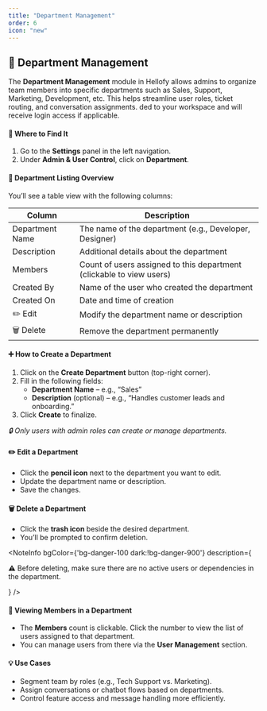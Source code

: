 ```yaml
---
title: "Department Management"
order: 6
icon: "new"
---
```


## 🏢 Department Management

The **Department Management** module in Hellofy allows admins to organize team members into specific departments such as Sales, Support, Marketing, Development, etc. This helps streamline user roles, ticket routing, and conversation assignments.
ded to your workspace and will receive login access if applicable.

#### 📍 Where to Find It
1. Go to the **Settings** panel in the left navigation.
2. Under **Admin & User Control**, click on **Department**.

#### 🧩 Department Listing Overview
You’ll see a table view with the following columns:

| Column   | Description |
| ---------- | ------------------------------------------------------------------------ |
| Department Name | The name of the department (e.g., Developer, Designer) |
| Description | Additional details about the department |
| Members | Count of users assigned to this department (clickable to view users) |
| Created By | Name of the user who created the department |
| Created On | Date and time of creation |
| ✏️ Edit | Modify the department name or description |
| 🗑️ Delete | Remove the department permanently |

#### ➕ How to Create a Department
1. Click on the **Create Department** button (top-right corner).
2. Fill in the following fields:
      - **Department Name** – e.g., “Sales”
      - **Description** (optional) – e.g., “Handles customer leads and onboarding.”
3. Click **Create** to finalize.

_🔒 Only users with admin roles can create or manage departments._
<DefaultVector />

#### ✏️ Edit a Department
- Click the **pencil icon** next to the department you want to edit.
- Update the department name or description.
- Save the changes.
<DefaultVector />

#### 🗑️ Delete a Department
- Click the **trash icon** beside the desired department.
- You’ll be prompted to confirm deletion.
<DefaultVector />

<NoteInfo
  bgColor={'bg-danger-100 dark:!bg-danger-900'}
  description={
     <p className="text-sm text-fd-foreground !my-0 px-2 py-2">⚠️ Before deleting, make sure there are no active users or dependencies in the department.</p>
  }
  />

#### 👥 Viewing Members in a Department
- The **Members** count is clickable. Click the number to view the list of users assigned to that department.
- You can manage users from there via the **User Management** section.
<DefaultVector />

#### 💡 Use Cases
- Segment team by roles (e.g., Tech Support vs. Marketing).
- Assign conversations or chatbot flows based on departments.
- Control feature access and message handling more efficiently.
